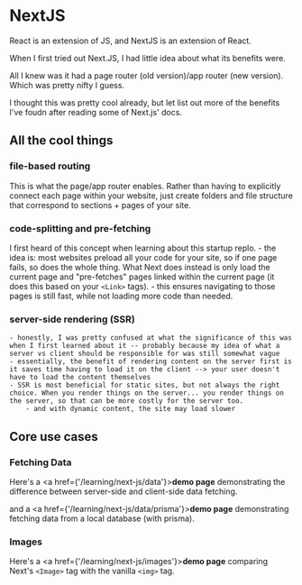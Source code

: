 # NextJS
React is an extension of JS, and NextJS is an extension of React.

When I first tried out Next.JS, I had little idea about what its benefits were.

All I knew was it had a page router (old version)/app router (new version). Which was pretty nifty I guess.

I thought this was pretty cool already, but let list out more of the benefits I've foudn after reading some of Next.js' docs.

## All the cool things

### **file-based routing**
This is what the page/app router enables. 
Rather than having to explicitly connect each page within your website, 
just create folders and file structure that correspond to sections + pages of your site.

### **code-splitting and pre-fetching**
I first heard of this concept when learning about this startup replo. 
    - the idea is: most websites preload all your code for your site, so if one page fails, so does the whole thing.
    What Next does instead is only load the current page and "pre-fetches" pages linked within the current page (it does this based on your `<Link>` tags).
        - this ensures navigating to those pages is still fast, while not loading more code than needed.

### **server-side rendering (SSR)**
    - honestly, I was pretty confused at what the significance of this was when I first learned about it -- probably because my idea of what a server vs client should be responsible for was still somewhat vague
    - essentially, the benefit of rendering content on the server first is it saves time having to load it on the client --> your user doesn't have to load the content themselves
    - SSR is most beneficial for static sites, but not always the right choice. When you render things on the server... you render things on the server, so that can be more costly for the server too.
        - and with dynamic content, the site may load slower

## Core use cases
### Fetching Data
Here's a <a href={'/learning/next-js/data'}><b>demo page</b></a> demonstrating the difference between server-side and client-side data fetching.

and a <a href={'/learning/next-js/data/prisma'}><b>demo page</b></a> demonstrating fetching data from a local database (with prisma).


### **Images**
Here's a <a href={'/learning/next-js/images'}><b>demo page</b></a> comparing Next's `<Image>` tag with the vanilla `<img>` tag.

